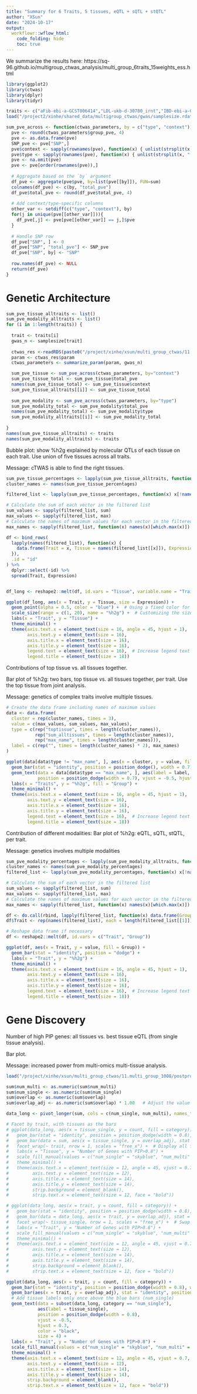 ```yaml
---
title: "Summary for 6 Traits, 5 tissues, eQTL + sQTL + stQTL"
author: "XSun"
date: "2024-10-17"
output:
  workflowr::wflow_html:
    code_folding: hide
    toc: true
---
```


We summarize the results here: https://sq-96.github.io/multigroup_ctwas_analysis/multi_group_6traits_15weights_ess.html

```r
library(ggplot2)
library(ctwas)
library(dplyr)
library(tidyr)

traits <- c("aFib-ebi-a-GCST006414","LDL-ukb-d-30780_irnt","IBD-ebi-a-GCST004131", "SBP-ukb-a-360", "SCZ-ieu-b-5102", "WBC-ieu-b-30")
load("/project2/xinhe/shared_data/multigroup_ctwas/gwas/samplesize.rdata")

sum_pve_across <- function(ctwas_parameters, by = c("type", "context")){
  pve <- round(ctwas_parameters$group_pve, 4)
  pve <- as.data.frame(pve)
  SNP_pve <- pve["SNP",]
  pve$context <- sapply(rownames(pve), function(x) { unlist(strsplit(x, "[|]"))[1] })
  pve$type <- sapply(rownames(pve), function(x) { unlist(strsplit(x, "[|]"))[2] })
  pve <- na.omit(pve)
  pve <- pve[order(rownames(pve)),]
  
  # Aggregate based on the `by` argument
  df_pve <- aggregate(pve$pve, by=list(pve[[by]]), FUN=sum)
  colnames(df_pve) <- c(by, "total_pve")
  df_pve$total_pve <- round(df_pve$total_pve, 4)
  
  # Add context/type-specific columns
  other_var <- setdiff(c("type", "context"), by)
  for(j in unique(pve[[other_var]])){
    df_pve[,j] <- pve[pve[[other_var]] == j,]$pve
  }
  
  # Handle SNP row
  df_pve["SNP", ] <- 0
  df_pve["SNP", "total_pve"] <- SNP_pve
  df_pve["SNP", by] <- "SNP"
  
  row.names(df_pve) <- NULL
  return(df_pve)
}

```

# Genetic Architecture

```r
sum_pve_tissue_alltraits <- list()
sum_pve_modality_alltraits <- list()
for (i in 1:length(traits)) {
  
  trait <- traits[i]
  gwas_n <- samplesize[trait]
  
  ctwas_res <-readRDS(paste0("/project/xinhe/xsun/multi_group_ctwas/11.multi_group_1008/results/",trait,"/",trait,".ctwas.res.RDS"))
  param <- ctwas_res$param
  ctwas_parameters <- summarize_param(param, gwas_n)

  sum_pve_tissue <- sum_pve_across(ctwas_parameters, by="context")
  sum_pve_tissue_total <- sum_pve_tissue$total_pve
  names(sum_pve_tissue_total) <- sum_pve_tissue$context
  sum_pve_tissue_alltraits[[i]] <- sum_pve_tissue_total
  
  sum_pve_modality <- sum_pve_across(ctwas_parameters, by="type")
  sum_pve_modality_total <- sum_pve_modality$total_pve
  names(sum_pve_modality_total) <- sum_pve_modality$type
  sum_pve_modality_alltraits[[i]] <- sum_pve_modality_total
  
}
names(sum_pve_tissue_alltraits) <- traits
names(sum_pve_modality_alltraits) <- traits
```

Bubble plot: show %h2g explained by molecular QTLs of each tissue on each trait. Use union of five tissues across all traits. 

Message: cTWAS is able to find the right tissues. 

```r
sum_pve_tissue_percentages <- lapply(sum_pve_tissue_alltraits, function(x) x / sum(x) * 100)
cluster_names <- names(sum_pve_tissue_percentages)

filtered_list <- lapply(sum_pve_tissue_percentages, function(x) x[!names(x) %in% c("SNP")])

# Calculate the sum of each vector in the filtered list
sum_values <- sapply(filtered_list, sum)
max_values <- sapply(filtered_list, max)
# Calculate the names of maximum values for each vector in the filtered list
max_names <- sapply(filtered_list, function(x) names(x)[which.max(x)])

```


```r
df <- bind_rows(
  lapply(names(filtered_list), function(x) {
    data.frame(Trait = x, Tissue = names(filtered_list[[x]]), Expression = filtered_list[[x]], stringsAsFactors = FALSE)
  }),
  .id = "id"
) %>%
  dplyr::select(-id) %>%
  spread(Trait, Expression)


df_long <- reshape2::melt(df, id.vars = "Tissue", variable.name = "Trait", value.name = "Expression")

ggplot(df_long, aes(x = Trait, y = Tissue, size = Expression)) +
  geom_point(alpha = 0.5, color = "blue") +  # Using a fixed color for all bubbles
  scale_size(range = c(1, 20), name = "%h2g") +  # Customizing the size legend title
  labs(x = "Trait", y = "Tissue") +
  theme_minimal() +
  theme(axis.text.x = element_text(size = 16, angle = 45, hjust = 1),
        axis.text.y = element_text(size = 16),
        axis.title.x = element_text(size = 16),
        axis.title.y = element_text(size = 16),
        legend.text = element_text(size = 16),  # Increase legend text size
        legend.title = element_text(size = 18))

```

Contributions of top tissue vs. all tissues together. 

Bar plot of %h2g: two bars, top tissue vs. all tissues together, per trait. Use the top tissue from joint analysis.

Message: genetics of complex traits involve multiple tissues.

```r
# Create the data frame including names of maximum values
data <- data.frame(
  cluster = rep(cluster_names, times = 3),
  value = c(max_values, sum_values, max_values),
  type = c(rep("toptissue", times = length(cluster_names)), 
           rep("sum_alltissues", times = length(cluster_names)), 
           rep("max_name", times = length(cluster_names))),
  label = c(rep("", times = length(cluster_names) * 2), max_names)
)

ggplot(data[data$type != "max_name", ], aes(x = cluster, y = value, fill = type)) +
  geom_bar(stat = "identity", position = position_dodge(), width = 0.7) +
  geom_text(data = data[data$type == "max_name", ], aes(label = label, y = value + 2), 
            position = position_dodge(width = 0.7), vjust = -0.5, hjust=-0.01) +
  labs(x = "Traits", y = "%h2g", fill = "Group") +
  theme_minimal() +
  theme(axis.text.x = element_text(size = 16, angle = 45, hjust = 1),
        axis.text.y = element_text(size = 16),
        axis.title.x = element_text(size = 16),
        axis.title.y = element_text(size = 16),
        legend.text = element_text(size = 16),  # Increase legend text size
        legend.title = element_text(size = 18))
```

Contribution of different modalities: Bar plot of %h2g: eQTL, sQTL, stQTL, per trait. 

Message: genetics involves multiple modalities   

```r
sum_pve_modality_percentages <- lapply(sum_pve_modality_alltraits, function(x) x / sum(x) * 100)
cluster_names <- names(sum_pve_modality_percentages)
filtered_list <- lapply(sum_pve_modality_percentages, function(x) x[!names(x) %in% c("SNP")])

# Calculate the sum of each vector in the filtered list
sum_values <- sapply(filtered_list, sum)
max_values <- sapply(filtered_list, max)
# Calculate the names of maximum values for each vector in the filtered list
max_names <- sapply(filtered_list, function(x) names(x)[which.max(x)])

df <- do.call(rbind, lapply(filtered_list, function(x) data.frame(Group = names(x), h2g = x)))
df$Trait <- rep(names(filtered_list), each = length(filtered_list[[1]]))

# Reshape data frame if necessary
df <- reshape2::melt(df, id.vars = c("Trait", "Group"))

ggplot(df, aes(x = Trait, y = value, fill = Group)) +
  geom_bar(stat = "identity", position = "dodge") +
  labs(x = "Trait", y = "%h2g") +
  theme_minimal() +
  theme(axis.text.x = element_text(size = 16, angle = 45, hjust = 1),
        axis.text.y = element_text(size = 16),
        axis.title.x = element_text(size = 16),
        axis.title.y = element_text(size = 16),
        legend.text = element_text(size = 16),  # Increase legend text size
        legend.title = element_text(size = 18))
```


# Gene Discovery 

Number of high PIP genes: all tissues vs. best tissue eQTL (from single tissue analysis).

Bar plot.

Message: increased power from multi-omics multi-tissue analysis.


```r

load("/project/xinhe/xsun/multi_group_ctwas/11.multi_group_1008/postprocess/compare_multi_single_genenum.rdata")

sum$num_multi <- as.numeric(sum$num_multi)
sum$num_single <- as.numeric(sum$num_single)
sum$overlap <- as.numeric(sum$overlap)
sum$overlap_adj <- as.numeric(sum$overlap) * 1.00   # Adjust the value to slightly offset behind the main bars

data_long <- pivot_longer(sum, cols = c(num_single, num_multi), names_to = "category", values_to = "count")

# Facet by trait, with tissues as the bars
# ggplot(data_long, aes(x = tissue_single, y = count, fill = category)) +
#   geom_bar(stat = "identity", position = position_dodge(width = 0.8), width = 0.8) +
#   geom_bar(data = sum, aes(x = tissue_single, y = overlap_adj), stat = "identity", position = position_dodge(width = 0.8), fill = "grey", alpha = 0.7, width = 0.8) +
#   facet_wrap(~ trait, nrow = 1, scales = "free_x") +  # Display all facets in one row with free scales on x
#   labs(x = "Tissue", y = "Number of Genes with PIP>0.8") +
#   scale_fill_manual(values = c("num_single" = "skyblue", "num_multi" = "orange")) +
#   theme_minimal() +
#   theme(axis.text.x = element_text(size = 12, angle = 45, vjust = 0.7, hjust = 0.6),  # Adjusted hjust here
#         axis.text.y = element_text(size = 12),
#         axis.title.x = element_text(size = 14),
#         axis.title.y = element_text(size = 14),
#         strip.background = element_blank(),
#         strip.text.x = element_text(size = 12, face = "bold"))

# ggplot(data_long, aes(x = trait, y = count, fill = category)) +
#   geom_bar(stat = "identity", position = position_dodge(width = 0.8), width = 0.8) +
#   geom_bar(data = data_long, aes(x = trait, y = overlap_adj), stat = "identity", position = position_dodge(width = 0.8), fill = "grey", alpha = 0.7, width = 0.8) +
#   facet_wrap(~ tissue_single, nrow = 1, scales = "free_x") +  # Swap to display facets by tissue_single
#   labs(x = "Trait", y = "Number of Genes with PIP>0.8") +
#   scale_fill_manual(values = c("num_single" = "skyblue", "num_multi" = "orange")) +
#   theme_minimal() +
#   theme(axis.text.x = element_text(size = 12, angle = 45, vjust = 0.7, hjust = 0.6),  # Adjusted hjust here
#         axis.text.y = element_text(size = 12),
#         axis.title.x = element_text(size = 14),
#         axis.title.y = element_text(size = 14),
#         strip.background = element_blank(),
#         strip.text.x = element_text(size = 12, face = "bold"))

ggplot(data_long, aes(x = trait, y = count, fill = category)) +
  geom_bar(stat = "identity", position = position_dodge(width = 0.8), width = 0.8) +
  geom_bar(aes(x = trait, y = overlap_adj), stat = "identity", position = position_dodge(width = 0.8), fill = "grey", alpha = 0.7, width = 0.8) +
  # Add tissue labels only once above the blue bars (num_single)
  geom_text(data = subset(data_long, category == "num_single"), 
            aes(label = tissue_single), 
            position = position_dodge(width = 0.8), 
            vjust = -0.5, 
            hjust = 0.3,
            color = "black", 
            size = 4) +
  labs(x = "Trait", y = "Number of Genes with PIP>0.8") +
  scale_fill_manual(values = c("num_single" = "skyblue", "num_multi" = "orange")) +
  theme_minimal() +
  theme(axis.text.x = element_text(size = 12, angle = 45, vjust = 0.7, hjust = 0.6),  
        axis.text.y = element_text(size = 12),
        axis.title.x = element_text(size = 14),
        axis.title.y = element_text(size = 14),
        strip.background = element_blank(),
        strip.text.x = element_text(size = 12, face = "bold"))
```



